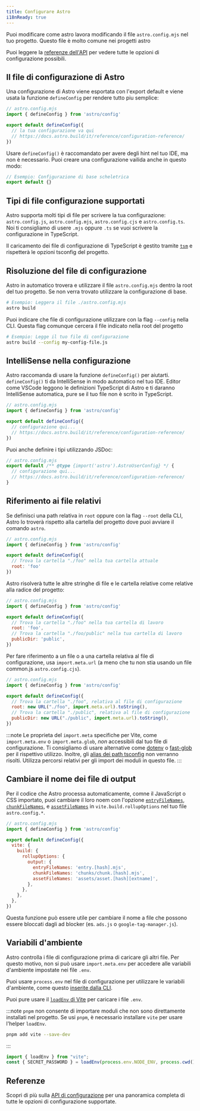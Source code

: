 ```yaml
---
title: Configurare Astro
i18nReady: true
---
```


Puoi modificare come astro lavora modificando il file `astro.config.mjs` nel tuo progetto. Questo file è molto comune nei progetti astro 

<ReadMore>Puoi leggere la [referenze dell'API](/it/reference/configuration-reference/) per vedere tutte le opzioni di configurazione possibili.</ReadMore>

## Il file di configurazione di Astro 

Una configurazione di Astro viene esportata con l'export default e viene usata la funzione `defineConfig` per rendere tutto piu semplice:

```js
// astro.config.mjs
import { defineConfig } from 'astro/config'

export default defineConfig({
  // la tua configurazione va qui 
  // https://docs.astro.build/it/reference/configuration-reference/
})
```

Usare `defineConfig()` è raccomandato per avere degli hint nel tuo IDE, ma non è necessario. Puoi creare una configurazione vailida anche in questo modo:

```js title="astro.config.mjs"
// Esempio: Configurazione di base scheletrica
export default {}
```

## Tipi di file configurazione supportati

Astro supporta molti tipi di file per scrivere la tua configurazione: `astro.config.js`, `astro.config.mjs`, `astro.config.cjs` e `astro.config.ts`. Noi ti consigliamo di usere `.mjs` oppure `.ts` se vuoi scrivere la configurazione in TypeScript.

Il caricamento dei file di configurazione di TypeScript è gestito tramite [`tsm`](https://github.com/lukeed/tsm) e rispetterà le opzioni tsconfig del progetto.
## Risoluzione del file di configurazione

Astro in automatico trovera e utilizzare il file `astro.config.mjs` dentro la root del tuo progetto. Se non verra trovato utilizzare la configurazione di base.

```bash
# Esempio: Leggera il file ./astro.config.mjs
astro build
```

Puoi indicare che file di configurazione utilizzare con la flag `--config` nella CLI. Questa flag comunque cercera il file indicato nella root del progetto

```bash
# Esempio: Legge il tuo file di configurazione
astro build --config my-config-file.js
```

## IntelliSense nella configurazione

Astro raccomanda di usare la funzione `defineConfig()` per aiutarti. `defineConfig()` ti da IntelliSense in modo automatico nel tuo IDE. Editor come VSCode leggono le definizioni TypeScript di Astro e ti daranno IntelliSense automatica, pure se il tuo file non è scrito in TypeScript.

```js
// astro.config.mjs
import { defineConfig } from 'astro/config'

export default defineConfig({
  // configurazione qui...
  // https://docs.astro.build/it/reference/configuration-reference/
})
```

Puoi anche definire i tipi utilizzando JSDoc:

```js
// astro.config.mjs
export default /** @type {import('astro').AstroUserConfig} */ {
  // configurazione qui...
  // https://docs.astro.build/it/reference/configuration-reference/
}
```

## Riferimento ai file relativi

Se definisci una path relativa in `root` oppure con la flag `--root` della CLI, Astro lo troverà rispetto alla cartella del progetto dove puoi avviare il comando `astro`.

```js
// astro.config.mjs
import { defineConfig } from 'astro/config'

export default defineConfig({
  // Trova la cartella "./foo" nella tua cartella attuale 
  root: 'foo'
})
```

Astro risolverà tutte le altre stringhe di file e le cartella relative come relative alla radice del progetto:

```js
// astro.config.mjs
import { defineConfig } from 'astro/config'

export default defineConfig({
  // Trova la cartella "./foo" nella tua cartella di lavoro 
  root: 'foo',
  // Trova la cartella "./foo/public" nella tua cartella di lavoro 
  publicDir: 'public',
})
```

Per fare riferimento a un file o a una cartella relativa al file di configurazione, usa `import.meta.url` (a meno che tu non stia usando un file common.js `astro.config.cjs`).

```js "import.meta.url"
// astro.config.mjs
import { defineConfig } from 'astro/config'

export default defineConfig({
  // Trova la cartella "./foo", relativa al file di configurazione 
  root: new URL("./foo", import.meta.url).toString(),
  // Trova la cartella "./public", relativa al file di configurazione 
  publicDir: new URL("./public", import.meta.url).toString(),
})
```

:::note
Le proprieta del `import.meta` specifiche per Vite, come `import.meta.env` o `import.meta.glob`, _non_ accessibili dal tuo file di configurazione. Ti consigliamo di usare alternative come [dotenv](https://github.com/motdotla/dotenv) o [fast-glob](https://github.com/mrmlnc/fast-glob) per il rispettivo utilizzo. Inoltre, gli [alias dei path tsconfig](https://www.typescriptlang.org/tsconfig#paths) non verranno risolti. Utilizza percorsi relativi per gli import dei moduli in questo file.
:::

## Cambiare il nome dei file di output

Per il codice che Astro processa automaticamente, comne il JavaScript o CSS importato, puoi cambiare il loro noem con l'opzione [`entryFileNames`](https://rollupjs.org/configuration-options/#output-entryfilenames), [`chunkFileNames`](https://rollupjs.org/configuration-options/#output-chunkfilenames), e [`assetFileNames`](https://rollupjs.org/configuration-options/#output-assetfilenames) in `vite.build.rollupOptions` nel tuo file `astro.config.*`.

```js ins={9-11}
// astro.config.mjs
import { defineConfig } from 'astro/config'

export default defineConfig({
  vite: {
    build: {
      rollupOptions: {
        output: {
          entryFileNames: 'entry.[hash].mjs',
          chunkFileNames: 'chunks/chunk.[hash].mjs',
          assetFileNames: 'assets/asset.[hash][extname]',
        },
      },
    },
  },
})
```

Questa funzione può essere utile per cambiare il nome a file che possono essere bloccati dagli ad blocker (es. `ads.js` o `google-tag-manager.js`).

## Variabili d'ambiente 
Astro controlla i file di configurazione prima di caricare gli altri file. Per questo motivo, non si può usare `import.meta.env` per accedere alle variabili d'ambiente impostate nei file `.env`.

Puoi usare `process.env` nel file di configurazione per utilizzare le variabili d'ambiente, come questo [inserite dalla CLI](/it/guides/environment-variables/#using-the-cli).

Puoi pure usare il [`loadEnv` di Vite](https://main.vite.dev/config/#using-environment-variables-in-config) per caricare i file `.env`.

:::note
`pnpm` non consente di importare moduli che non sono direttamente installati nel progetto. Se usi `pnpm`, è necessario installare `vite` per usare l'helper `loadEnv`.

```sh
pnpm add vite --save-dev
```
:::

```js title="astro.config.mjs"
import { loadEnv } from "vite";
const { SECRET_PASSWORD } = loadEnv(process.env.NODE_ENV, process.cwd(), "");
```

## Referenze 

<ReadMore>Scopri di più sulla [API di configurazione](/it/reference/configuration-reference/) per una panoramica completa di tutte le opzioni di configurazione supportate.</ReadMore>

